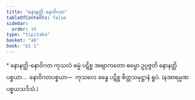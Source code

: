 ```yaml
---
title: "နောနတ္ထိ-နောဝိဂတ"
tableOfContents: false
sidebar:
  order: 16
type: "tipitaka"
basket: "ab"
book: "p1-1"
---
```



<DynamicBreadcrumb />

<Paragraph type="center" book="p1-1">
* နောနတ္ထိ-နောဝိဂတ
</Paragraph>

<Division number="50" book="p1-1" e="ch" v="36" p="314">

<Paragraph number="247" book="p1-1">
ကုသလံ ဓမ္မံ ပဋိစ္စ အဗျာကတော ဓမ္မော ဥပ္ပဇ္ဇတိ နောနတ္ထိပစ္စယာ…  နောဝိဂတပစ္စယာ—  ကုသလေ ခန္ဓေ ပဋိစ္စ စိတ္တသမုဋ္ဌာနံ ရူပံ. (နအာရမ္မဏပစ္စယသဒိသံ.)
</Paragraph>
</Division>